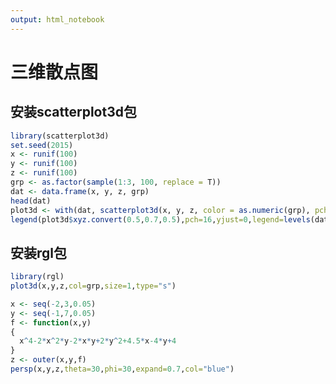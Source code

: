 ```yaml
---
output: html_notebook
---
```


# 三维散点图
## 安装scatterplot3d包

```r
library(scatterplot3d)
set.seed(2015)
x <- runif(100)
y <- runif(100)
z <- runif(100)
grp <- as.factor(sample(1:3, 100, replace = T))
dat <- data.frame(x, y, z, grp)
head(dat)
plot3d <- with(dat, scatterplot3d(x, y, z, color = as.numeric(grp), pch = 16))
legend(plot3d$xyz.convert(0.5,0.7,0.5),pch=16,yjust=0,legend=levels(dat$grp), col = seq_along(levels(dat$grp)))
```

## 安装rgl包
```r
library(rgl)
plot3d(x,y,z,col=grp,size=1,type="s")
```


```r
x <- seq(-2,3,0.05)
y <- seq(-1,7,0.05)
f <- function(x,y)
{
  x^4-2*x^2*y-2*x*y+2*y^2+4.5*x-4*y+4
}
z <- outer(x,y,f)
persp(x,y,z,theta=30,phi=30,expand=0.7,col="blue")
```

